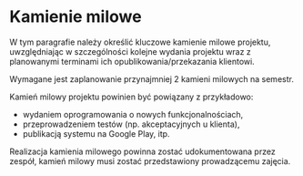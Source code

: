 # Kamienie milowe 

W tym paragrafie należy określić kluczowe kamienie milowe projektu, uwzględniając w szczególności 
kolejne wydania projektu wraz z planowanymi terminami ich opublikowania/przekazania klientowi.

Wymagane jest zaplanowanie przynajmniej 2 kamieni milowych na semestr. 

Kamień milowy projektu powinien być powiązany z przykładowo:
- wydaniem oprogramowania o nowych funkcjonalnościach, 
- przeprowadzeniem testów (np. akceptacyjnych u klienta),
- publikacją systemu na Google Play, itp. 

Realizacja kamienia milowego powinna zostać udokumentowana przez zespół, kamień milowy musi 
zostać przedstawiony prowadzącemu zajęcia.
